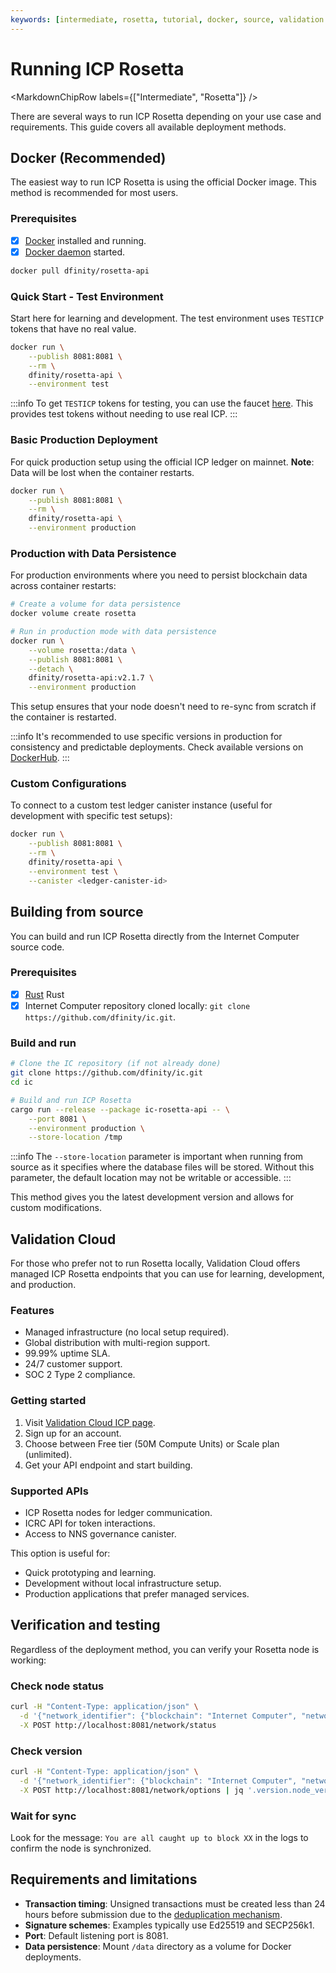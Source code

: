 ```yaml
---
keywords: [intermediate, rosetta, tutorial, docker, source, validation cloud, deployment]
---
```



# Running ICP Rosetta

<MarkdownChipRow labels={["Intermediate", "Rosetta"]} />

There are several ways to run ICP Rosetta depending on your use case and requirements. This guide covers all available deployment methods.

## Docker (Recommended)

The easiest way to run ICP Rosetta is using the official Docker image. This method is recommended for most users.

### Prerequisites

- [x] [Docker](https://docs.docker.com/get-docker/) installed and running.
- [x] [Docker daemon](https://docs.docker.com/config/daemon/) started.

```bash
docker pull dfinity/rosetta-api
```

### Quick Start - Test Environment

Start here for learning and development. The test environment uses `TESTICP` tokens that have no real value.

```bash
docker run \
    --publish 8081:8081 \
    --rm \
    dfinity/rosetta-api \
    --environment test
```

:::info
To get `TESTICP` tokens for testing, you can use the faucet [here](https://nqoci-rqaaa-aaaap-qp53q-cai.icp0.io/). This provides test tokens without needing to use real ICP.
:::

### Basic Production Deployment

For quick production setup using the official ICP ledger on mainnet. **Note**: Data will be lost when the container restarts.

```bash
docker run \
    --publish 8081:8081 \
    --rm \
    dfinity/rosetta-api \
    --environment production
```

### Production with Data Persistence

For production environments where you need to persist blockchain data across container restarts:

```bash
# Create a volume for data persistence
docker volume create rosetta

# Run in production mode with data persistence
docker run \
    --volume rosetta:/data \
    --publish 8081:8081 \
    --detach \
    dfinity/rosetta-api:v2.1.7 \
    --environment production
```

This setup ensures that your node doesn't need to re-sync from scratch if the container is restarted.

:::info
It's recommended to use specific versions in production for consistency and predictable deployments.
Check available versions on [DockerHub](https://hub.docker.com/r/dfinity/rosetta-api/tags).
:::


### Custom Configurations

To connect to a custom test ledger canister instance (useful for development with specific test setups):

```bash
docker run \
    --publish 8081:8081 \
    --rm \
    dfinity/rosetta-api \
    --environment test \
    --canister <ledger-canister-id>
```

## Building from source

You can build and run ICP Rosetta directly from the Internet Computer source code.

### Prerequisites

- [x] [Rust](https://www.rust-lang.org/) Rust
- [x] Internet Computer repository cloned locally: `git clone https://github.com/dfinity/ic.git`.

### Build and run

```bash
# Clone the IC repository (if not already done)
git clone https://github.com/dfinity/ic.git
cd ic

# Build and run ICP Rosetta
cargo run --release --package ic-rosetta-api -- \
    --port 8081 \
    --environment production \
    --store-location /tmp
```

:::info
The `--store-location` parameter is important when running from source as it specifies where the database files will be stored. Without this parameter, the default location may not be writable or accessible.
:::

This method gives you the latest development version and allows for custom modifications.

## Validation Cloud

For those who prefer not to run Rosetta locally, Validation Cloud offers managed ICP Rosetta endpoints that you can use for learning, development, and production.

### Features

- Managed infrastructure (no local setup required).
- Global distribution with multi-region support.
- 99.99% uptime SLA.
- 24/7 customer support.
- SOC 2 Type 2 compliance.

### Getting started

1. Visit [Validation Cloud ICP page](https://www.validationcloud.io/icp).
2. Sign up for an account.
3. Choose between Free tier (50M Compute Units) or Scale plan (unlimited).
4. Get your API endpoint and start building.

### Supported APIs

- ICP Rosetta nodes for ledger communication.
- ICRC API for token interactions.
- Access to NNS governance canister.

This option is useful for:
- Quick prototyping and learning.
- Development without local infrastructure setup.
- Production applications that prefer managed services.

## Verification and testing

Regardless of the deployment method, you can verify your Rosetta node is working:

### Check node status

```bash
curl -H "Content-Type: application/json" \
  -d '{"network_identifier": {"blockchain": "Internet Computer", "network": "00000000000000020101"}}' \
  -X POST http://localhost:8081/network/status
```

### Check version

```bash
curl -H "Content-Type: application/json" \
  -d '{"network_identifier": {"blockchain": "Internet Computer", "network": "00000000000000020101"}}' \
  -X POST http://localhost:8081/network/options | jq '.version.node_version'
```

### Wait for sync

Look for the message: `You are all caught up to block XX` in the logs to confirm the node is synchronized.

## Requirements and limitations

- **Transaction timing**: Unsigned transactions must be created less than 24 hours before submission due to the [deduplication mechanism](https://github.com/dfinity/ICRC-1/blob/main/standards/ICRC-1/README.md#transaction_deduplication).
- **Signature schemes**: Examples typically use Ed25519 and SECP256k1.
- **Port**: Default listening port is 8081.
- **Data persistence**: Mount `/data` directory as a volume for Docker deployments.
